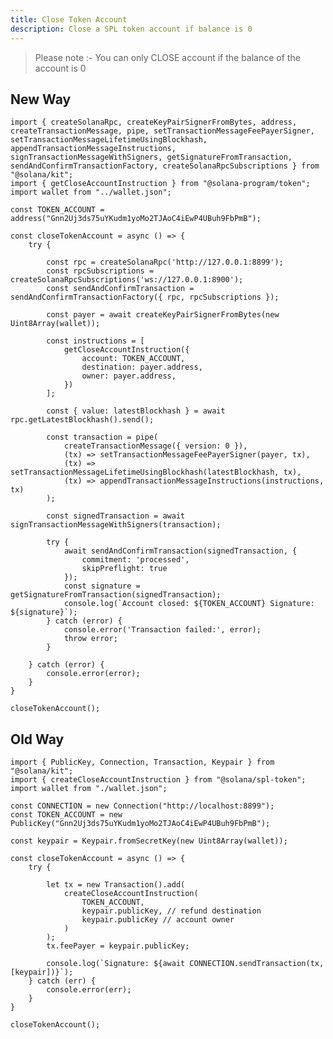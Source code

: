 ```yaml
---
title: Close Token Account
description: Close a SPL token account if balance is 0
---
```


> Please note :- You can only CLOSE account if the balance of the account is 0

## New Way

```tsx 
import { createSolanaRpc, createKeyPairSignerFromBytes, address, createTransactionMessage, pipe, setTransactionMessageFeePayerSigner, setTransactionMessageLifetimeUsingBlockhash, appendTransactionMessageInstructions, signTransactionMessageWithSigners, getSignatureFromTransaction, sendAndConfirmTransactionFactory, createSolanaRpcSubscriptions } from "@solana/kit";
import { getCloseAccountInstruction } from "@solana-program/token";
import wallet from "../wallet.json";

const TOKEN_ACCOUNT = address("Gnn2Uj3ds75uYKudm1yoMo2TJAoC4iEwP4UBuh9FbPmB");

const closeTokenAccount = async () => {
    try {

        const rpc = createSolanaRpc('http://127.0.0.1:8899');
        const rpcSubscriptions = createSolanaRpcSubscriptions('ws://127.0.0.1:8900');
        const sendAndConfirmTransaction = sendAndConfirmTransactionFactory({ rpc, rpcSubscriptions });

        const payer = await createKeyPairSignerFromBytes(new Uint8Array(wallet));

        const instructions = [
            getCloseAccountInstruction({
                account: TOKEN_ACCOUNT,
                destination: payer.address,
                owner: payer.address,
            })
        ];

        const { value: latestBlockhash } = await rpc.getLatestBlockhash().send();

        const transaction = pipe(
            createTransactionMessage({ version: 0 }),
            (tx) => setTransactionMessageFeePayerSigner(payer, tx),
            (tx) => setTransactionMessageLifetimeUsingBlockhash(latestBlockhash, tx),
            (tx) => appendTransactionMessageInstructions(instructions, tx)
        );

        const signedTransaction = await signTransactionMessageWithSigners(transaction);

        try {
            await sendAndConfirmTransaction(signedTransaction, {
                commitment: 'processed',
                skipPreflight: true
            });
            const signature = getSignatureFromTransaction(signedTransaction);
            console.log(`Account closed: ${TOKEN_ACCOUNT} Signature: ${signature}`);
        } catch (error) {
            console.error('Transaction failed:', error);
            throw error;
        }

    } catch (error) {
        console.error(error);
    }
}

closeTokenAccount();
```

## Old Way

```tsx
import { PublicKey, Connection, Transaction, Keypair } from "@solana/kit";
import { createCloseAccountInstruction } from "@solana/spl-token";
import wallet from "./wallet.json";

const CONNECTION = new Connection("http://localhost:8899");
const TOKEN_ACCOUNT = new PublicKey("Gnn2Uj3ds75uYKudm1yoMo2TJAoC4iEwP4UBuh9FbPmB");

const keypair = Keypair.fromSecretKey(new Uint8Array(wallet));

const closeTokenAccount = async () => {
    try {

        let tx = new Transaction().add(
            createCloseAccountInstruction(
                TOKEN_ACCOUNT,
                keypair.publicKey, // refund destination
                keypair.publicKey // account owner
            )
        );
        tx.feePayer = keypair.publicKey;

        console.log(`Signature: ${await CONNECTION.sendTransaction(tx, [keypair])}`);
    } catch (err) {
        console.error(err);
    }
}

closeTokenAccount();

```
